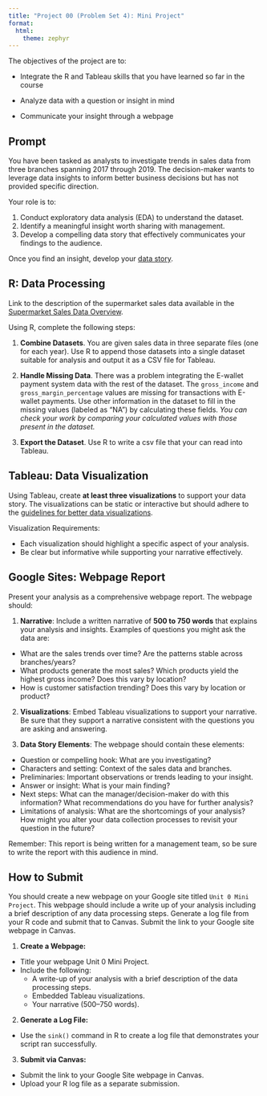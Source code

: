 ```yaml
---
title: "Project 00 (Problem Set 4): Mini Project"
format: 
  html:
    theme: zephyr
---
```


The objectives of the project are to:

- Integrate the R and Tableau skills that you have learned so far in the course 

- Analyze data with a question or insight in mind

- Communicate your insight through a webpage

## Prompt

You have been tasked as analysts to investigate trends in sales data from three branches spanning 2017 through 2019. The decision-maker wants to leverage data insights to inform better business decisions but has not provided specific direction.

Your role is to:

1. Conduct exploratory data analysis (EDA) to understand the dataset.
2. Identify a meaningful insight worth sharing with management.
3. Develop a compelling data story that effectively communicates your findings to the audience.

Once you find an insight, develop your [data story](https://csu-arec-330.github.io/materials/unit_00/week_04/lecture_00_week_04.html#/story-overview).  

## R: Data Processing

Link to the description of the supermarket sales data available in the [Supermarket Sales Data Overview](https://csu-arec-330.github.io/materials/unit_00/inputs/supermarketdata_describe.html).

Using R, complete the following steps:

1. **Combine Datasets**. You are given sales data in three separate files (one for each year). Use R to append those datasets into a single dataset suitable for analysis and output it as a CSV file for Tableau.

2. **Handle Missing Data**. There was a problem integrating the E-wallet payment system data with the rest of the dataset.  The `gross_income` and `gross_margin_percentage` values are missing for transactions with E-wallet payments.  Use other information in the dataset to fill in the missing values (labeled as "NA") by calculating these fields.  *You can check your work by comparing your calculated values with those present in the dataset.*

3. **Export the Dataset**. Use R to write a csv file that your can read into Tableau.


## Tableau: Data Visualization

Using Tableau, create **at least three visualizations** to support your data story. The visualizations can be static or interactive but should adhere to the [guidelines for better data visualizations](../week_03/lecture_00_week_03.html#/guidelines-for-a-better-data-vis).

Visualization Requirements:

- Each visualization should highlight a specific aspect of your analysis.
- Be clear but informative while supporting your narrative effectively.


## Google Sites: Webpage Report

Present your analysis as a comprehensive webpage report. The webpage should:

1. **Narrative**: Include a written narrative of **500 to 750 words** that explains your analysis and insights. Examples of questions you might ask the data are:

- What are the sales trends over time? Are the patterns stable across branches/years?
- What products generate the most sales?  Which products yield the highest gross income? Does this vary by location?
- How is customer satisfaction trending?  Does this vary by location or product?

2. **Visualizations**: Embed Tableau visualizations to support your narrative. Be sure that they support a narrative consistent with the questions you are asking and answering.
<!-- - What is your insight?  use data visuals to explain why something is the way it is-->

3. **Data Story Elements**: The webpage should contain these elements:

- Question or compelling hook: What are you investigating?
- Characters and setting: Context of the sales data and branches.
- Preliminaries: Important observations or trends leading to your insight.
- Answer or insight: What is your main finding?
- Next steps: What can the manager/decision-maker do with this information? What recommendations do you have for further analysis?
<!-- increase sales, identify underperforming regions -->
- Limitations of analysis: What are the shortcomings of your analysis?  How might you alter your data collection processes to revisit your question in the future?

Remember: This report is being written for a management team, so be sure to write the report with this audience in mind.


## How to Submit

You should create a new webpage on your Google site titled `Unit 0 Mini Project`. This webpage should include a write up of your analysis including a brief description of any data processing steps. Generate a log file from your R code and submit that to Canvas. Submit the link to your Google site webpage in Canvas.

1. **Create a Webpage:**

- Title your webpage Unit 0 Mini Project.
- Include the following:
  - A write-up of your analysis with a brief description of the data processing steps.
  - Embedded Tableau visualizations.
  - Your narrative (500–750 words).

2. **Generate a Log File:**

- Use the `sink()` command in R to create a log file that demonstrates your script ran successfully.

3. **Submit via Canvas:**

- Submit the link to your Google Site webpage in Canvas.
- Upload your R log file as a separate submission.

